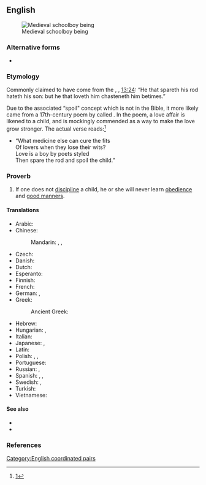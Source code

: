 ==English==
[[Image:Koerperstrafe- MA Birkenrute.png|thumb|Medieval schoolboy being {{l|en|birch|birched}}]]

===Alternative forms===
* {{alter|en|spare the rod and you will spoil the child}}

===Etymology===
Commonly claimed to have come from the {{w|King James Version of the Bible}}, ''{{w|Book of Proverbs}}'', [[s:Bible (King James)/Proverbs#Chapter 13|13:24]]: “He that spareth his rod hateth his son: but he that loveth him chasteneth him betimes.”

Due to the associated “spoil" concept which is not in the Bible, it more likely came from a 17th-century poem by {{w|Samuel Butler (poet)|Samuel Butler}} called ''{{w|spare the rod and spoil the child|Hudibras}}''. In the poem, a love affair is likened to a child, and {{l|en|spank|spanking}} is mockingly commended as a way to make the love grow stronger. The actual verse reads:<ref>[http://gracethrufaith.com/selah/spare-the-rod-and-spoil-the-child/]</ref>
* “What medicine else can cure the fits<br />Of lovers when they lose their wits?<br />Love is a boy by poets styled<br />Then spare the rod and spoil the child.”

===Proverb===
{{en-proverb}}

# If one does not [[discipline]] a child, he or she will never learn [[obedience]] and [[good manners]].

====Translations====
{{trans-top|if one does not discipline a child he or she will never learn respect or humility}}
* Arabic: {{t-needed|ar}}
* Chinese:
*: Mandarin: {{t|cmn|不打不成器|tr=bù dǎ bù chéng qì}}, {{t|cmn|省了棍子，慣壞了孩子}}, {{t|cmn|省了棍子，惯坏了孩子|tr=shěng le gùnzi, guànhuài le háizi}}
* Czech: {{t-needed|cs}}
* Danish: {{t|da|den man elsker, tugter man}}
* Dutch: {{t|nl|zachte heelmeesters, stinkende wonden}}
* Esperanto: {{t|eo|amo kaj puno loĝas komune}}
* Finnish: {{t|fi|joka vitsaa säästää, se lastaan vihaa}}
* French: {{t+|fr|qui aime bien, châtie bien}}
* German: {{t|de|wer mit der Rute spart, verzieht das Kind}}, {{t|de|wer sein Kind liebt, der schlägt es}}
* Greek: {{t|el|όποιος αγαπά, τιμωρεί}}
*: Ancient Greek: {{t|grc|ὃς φείδεται τῆς βακτηρίας μισεῖ τὸν υἱὸν αὐτοῦ, ὁ δὲ ἀγαπῶν ἐπιμελῶς παιδεύει}}
{{trans-mid}}
* Hebrew: {{t|he|חָסַךְ שבטו שׂוֹנֵא בְּנוֹ|tr=khásakh [?] soné b'no}}
* Hungarian: {{t|hu|[[néha]] [[jól]] [[jön]] [[egy]] [[jól]] [[irányzott]] [[pofon]]}}, {{t|hu|[[elkel]] [[néha]] [[egy]] [[jól]] [[irányzott]] [[pofon]]}}
* Italian: {{t|it|chi ama bene, castiga bene}}
* Japanese: {{t+|ja|可愛い子には旅をさせよ|tr=kawaii ko ni wa tabi o sase yo}}, {{t+|ja|獅子の子落とし|tr=ししのこおとし, shishi no ko otoshi}}
* Latin: {{t|la|quī bene amat, bene castīgat}}
* Polish: {{t|pl|kto dobrze kocha, ten tęgo bije}}, {{t|pl|dzieci trzeba trzymać krótko}}, {{t|pl|kto się lubi ten się czubi}}
* Portuguese: {{t|pt|quem ama, castiga}}
* Russian: {{t|ru|пожале́ешь ро́згу — испо́ртишь ребёнка}}, {{t|ru|кого́ люблю́ — того́ и бью}}
* Spanish: {{t|es|escatima el palo y malcría al hijo}}, {{t|es|quien bien te quiere, te hará llorar}}, {{t|es|la letra con sangre entra}}
* Swedish: {{t|sv|den man älskar, agar man}}, {{t|sv|aga din son medan han är liten, annars agar han dig när han blir stor}}
* Turkish: {{t|tr|insan sevdiğine takılırmış}}
* Vietnamese: {{t-needed|vi}}
{{trans-bottom}}

====See also====
* {{l|en|give him enough rope and he'll hang himself}}
* {{l|en|Orbilian}}

===References===
<references/>

{{catlangname|en|terms derived from the Bible}}
[[Category:English coordinated pairs]]